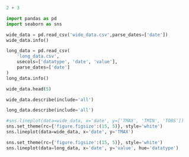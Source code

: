 ```python
2 + 3
```

```python
import pandas as pd
import seaborn as sns

wide_data = pd.read_csv('wide_data.csv',parse_dates=['date'])
wide_data.info()
```

```python
long_data = pd.read_csv(
    'long_data.csv', 
    usecols=['datatype', 'date', 'value'],
    parse_dates=['date']
)
long_data.info()
```

```python
wide_data.head(5)
```

```python
wide_data.describe(include='all')
```

```python
long_data.describe(include='all')
```

```python
#sns.lineplot(data=wide_data, x='date', y=['TMAX', 'TMIN', 'TOBS'])
sns.set_theme(rc={'figure.figsize':(15, 5)}, style='white')
sns.lineplot(data=wide_data, x='date', y='TMAX')
```

```python
sns.set_theme(rc={'figure.figsize':(15, 5)}, style='white')
sns.lineplot(data=long_data, x='date', y='value', hue='datatype')
```